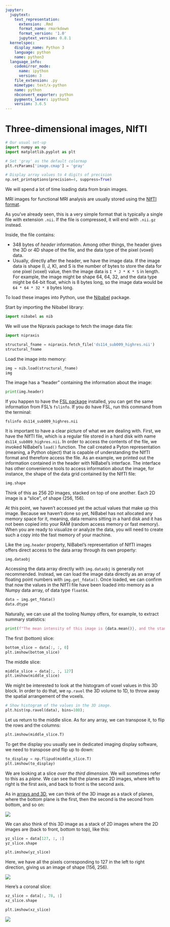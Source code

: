 ```yaml
---
jupyter:
  jupytext:
    text_representation:
      extension: .Rmd
      format_name: rmarkdown
      format_version: '1.0'
      jupytext_version: 0.8.1
  kernelspec:
    display_name: Python 3
    language: python
    name: python3
  language_info:
    codemirror_mode:
      name: ipython
      version: 3
    file_extension: .py
    mimetype: text/x-python
    name: python
    nbconvert_exporter: python
    pygments_lexer: ipython3
    version: 3.6.5
---
```


# Three-dimensional images, NIfTI

```python
# Our usual set-up
import numpy as np
import matplotlib.pyplot as plt

# Set 'gray' as the default colormap
plt.rcParams['image.cmap'] = 'gray'

# Display array values to 4 digits of precision
np.set_printoptions(precision=4, suppress=True)
```

We will spend a lot of time loading data from brain images.

MRI images for functional MRI analysis are usually stored using the [NIfTI
format](https://nifti.nimh.nih.gov/nifti-1).

As you've already seen, this is a very simple format that is typically a
single file with extension `.nii`.  If the file is compressed, it will end
with `.nii.gz` instead.

Inside, the file contains:

* 348 bytes of *header* information.  Among other things, the header
  gives the 3D or 4D shape of the file, and the data type of the pixel
  (voxel) data.
* Usually, directly after the header, we have the image data.  If the image
  data is shape (I, J, K), and S is the number of bytes to store the data for
  one pixel (voxel) value, then the image data is `I * J * K * S` in length.
  For example, the image might be shape 64, 64, 32, and the data type might be
  64-bit float, which is 8 bytes long, so the image data would be
  `64 * 64 * 32 * 8` bytes long.

To load these images into Python, use the [Nibabel](http://nipy.org/nibabel)
package.

Start by importing the Nibabel library:

```python
import nibabel as nib
```

We will use the Nipraxis package to fetch the image data file:

```python
import nipraxis

structural_fname = nipraxis.fetch_file('ds114_sub009_highres.nii')
structural_fname
```

Load the image into memory:

```python
img = nib.load(structural_fname)
img
```

The image has a "header" containing the information about the image:

```python
print(img.header)
```

If you happen to have the [FSL
package](https://fsl.fmrib.ox.ac.uk/fsl/fslwiki/) installed, you can get the
same information from FSL's `fslinfo`. If you do have FSL, run this command
from the terminal:

```
fslinfo ds114_sub009_highres.nii
```

It is important to have a clear picture of what we are dealing with.
First, we have the NIfTI file, which is a regular file stored in a hard disk with name `ds114_sub009_highres.nii`.
In order to access the contents of the file, we invoked NiBabel's `load()` function.
The call created a Pyton representation (meaning, a Python object) that is capable of understanding the NIfTI format and therefore access the file.
As an example, we printed out the information contained in the header with NiBabel's interface.
The interface has other convenience tools to access information about the image, for instance, the shape of the data grid contained by the NIfTI file:

```python
img.shape
```

Think of this as 256 2D images, stacked on top of one another.
Each 2D image is a "slice", of shape (256, 156).

At this point, we haven't accessed yet the actual values that make up this image.
Because we haven't done so yet, NiBabel has not allocated any memory space for it, meaning, data remains sitting in a hard disk and it has not been copied into your RAM (random access memory or fast memory).
When you are ready to visualize or analyze the data, you will need to create such a copy into the fast memory of your machine.

Like the `img.header` property, NiBabel's representation of NIfTI images offers direct access to the data array through its own property:

```
img.dataobj
```

Accessing the data array directly with `img.dataobj` is generally not recommended.
Instead, we can load the image data directly as an array of floating point numbers with `img.get_fdata()`.
Once loaded, we can confirm that now the values in the NIfTI file have been loaded into memory as a Numpy data array, of data type `float64`.

```python
data = img.get_fdata()
data.dtype
```

Naturally, we can use all the tooling Numpy offers, for example, to extract summary statistics:

```python
print(f"The mean intensity of this image is {data.mean()}, and the standard deviation is {data.std()}.")
```

The first (bottom) slice:

```python
bottom_slice = data[:, :, 0]
plt.imshow(bottom_slice)
```

The middle slice:

```python
middle_slice = data[:, :, 127]
plt.imshow(middle_slice)
```

We might be interested to look at the histogram of voxel values in this 3D block.  In order to do that, we `np.ravel` the 3D volume to 1D, to throw away the spatial arrangement of the voxels.

```python
# Show histogram of the values in the 3D image.
plt.hist(np.ravel(data), bins=100);
```

Let us return to the middle slice. As for any array, we can transpose it, to flip the rows and the columns:

```python
plt.imshow(middle_slice.T)
```

To get the display you usually see in dedicated imaging display software, we
need to transpose *and* flip up to down:

```python
to_display = np.flipud(middle_slice.T)
plt.imshow(to_display)
```

We are looking at a slice *over the third dimension*.  We will sometimes refer
to this as a *plane*.  We can see that the planes are 2D images, where left to
right is the first axis, and back to front is the second axis.

As in [arrays and 3D](arrays_3d), we can think of the 3D image as a stack of
planes, where the bottom plane is the first, then the second is the second
from bottom, and so on:

![](images/image_plane_stack.png)

We can also think of this 3D image as a stack of 2D images where the 2D images are (back to front, bottom to top), like this:

```python
yz_slice = data[127, :, :]
yz_slice.shape
```

```python
plt.imshow(yz_slice)
```

Here, we have all the pixels corresponding to 127 in the left to right
direction, giving us an image of shape (156, 256).

![](images/image_plane_stack_row.png)

Here's a coronal slice:

```python
xz_slice = data[:, 78, :]
xz_slice.shape
```

```python
plt.imshow(xz_slice)
```

![](images/image_plane_stack_col.png)
